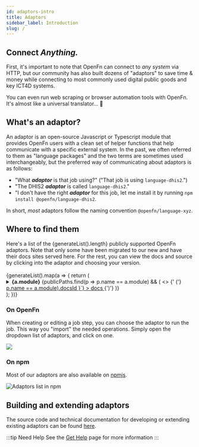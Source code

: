 ```yaml
---
id: adaptors-intro
title: Adaptors
sidebar_label: Introduction
slug: /
---
```



## Connect _Anything._

First, it's important to note that OpenFn can connect to _any system_ via HTTP,
but our community has also built dozens of "adaptors" to save time & money while
connecting to most commonly used digital public goods and key ICT4D systems.

You can even run web scraping or browser automation tools with OpenFn. It's
almost like a universal translator... 🖖

## What's an adaptor?

An adaptor is an open-source Javascript or Typescript module that provides
OpenFn users with a clean set of helper functions that help communicate with a
specific external system. In the past, we often referred to them as "language
packages" and the two terms are sometimes used interchangeably, but the
preferred way of communicating about adaptors is as follows:

- "What _**adaptor**_ is that job using?" ("That job is using
  `language-dhis2`.")
- "The DHIS2 _**adaptor**_ is called `language-dhis2`."
- "I don't have the right _**adaptor**_ for this job, let me install it by
  running `npm install @openfn/language-dhis2`.

In short, _most_ adaptors follow the naming convention `@openfn/language-xyz`.

## Where to find them

<div>
  Here's a list of the {generateList().length} publicly supported OpenFn
  adaptors. Note that only some have been migrated to our new and have their
  docs sites served here. For the rest, you can view the docs and source by
  clicking into the adaptor and choosing your version.
</div>
<br />
<div>
  {generateList().map(a => {
    return (
      <details>
        <summary>
          <b>{a.module}</b>
          {publicPaths.find(p => p.name == a.module) && (
            <>
              {' ('}
              <a
                href={`/adaptors/${
                  publicPaths.find(p => p.name == a.module).docsId
                }`}
              >
                docs
              </a>
              {')'}
            </>
          )}
        </summary>
        {publicPaths.find(p => p.name == a.module) ? (
          <div>
            The current{' '}
            <a
              href={`/adaptors/${
                publicPaths.find(p => p.name == a.module).docsId
              }`}
            >
              API docs
            </a>
            , <a
              href={`/adaptors/${
                publicPaths.find(p => p.name == a.module).changelogId
              }`}
            >
              changelog
            </a>, and <a
              href={`/adaptors/${
                publicPaths.find(p => p.name == a.module).readmeId
              }`}
            >
              developer readme
            </a> for <b>{a.module}</b> are available here. You can view the source
            & documentation via these links:
          </div>
        ) : (
          <div>
            This adaptor hasn't been migrated yet, but it still works just fine
            and you can view the source & documentation via these links:
          </div>
        )}
        <ul>
          {a.versions
            .sort((a, b) => compareVersions(b.version, a.version))
            .map(v => {
              return (
                <li>
                  <a href={v.url} target="_blank">
                    {v.version}
                  </a>{' '}
                </li>
              );
            })}
        </ul>
      </details>
    );
  })}
</div>

<!-- <AdaptorList /> -->

### On OpenFn

When creating or editing a job step, you can choose the adaptor to run
the job. This way you "import" the needed operations. Simply open the dropdown
list of adaptors, and click on one.

<img src="/img/adaptor-picker.webp" />

### On npm

Most of our adaptors are also available on
[npmjs](https://www.npmjs.com/search?q=%40openfn).

![Adaptors list in npm](/img/adaptor_npm.png)

<!-- NOTE that this functionality doesn't exist yet on Lightning -->
<!-- #### Install on platform via npm

When using `platform`, you can install adaptors that are not part of the
recommended adaptors picklist directly from
[npm](https://www.npmjs.com/search?q=%40openfn).

To install from npm, click on the _cloud download icon_ next to the adaptor
version picklist. In the **Select Unreleased Adaptor** dialog box, enter the
`adaptor name`(e.g. `dhis2` for `language-dhis2`) and the corresponding
`version number`(e.g. `v2.3.4`), as listed on
[npmjs](https://www.npmjs.com/search?q=%40openfn), for the adaptor of your
choice. The platform will attempt to install the selected adaptor version it can
be used to run the specified job.

Note that, after this custom installation of the adaptor, `platform` will not
add this adaptor version to the picklist of recommended adaptors in
[Inspector](/documentation/build/steps/step-editor), but you are guaranteed that the
adaptor will be available to use in any of your jobs as long as you specify it
via the **Select Unreleased Adaptor** dialog. -->

## Building and extending adaptors

The source code and technical documentation for developing or extending existing
adaptors can be found
[here](https://github.com/OpenFn/adaptors#working-with-adaptors).

:::tip Need Help
See the [Get Help](/documentation/get-help/support) page for more information
:::
